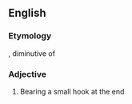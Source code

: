 ==English==

===Etymology===
{{etyl|la|en}} {{term|hamulus|lang=la}}, diminutive of {{term|lang=la|hamus||hook}}

===Adjective===
{{head|en|adjective}}

# Bearing a small hook at the end
#:{{rfquotek|Gray}}